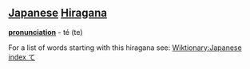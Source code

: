 == [[Japanese]] [[Hiragana]] ==
'''[[pronunciation]]''' - té (te)

For a list of words starting with this hiragana see: [[Wiktionary:Japanese index て]]